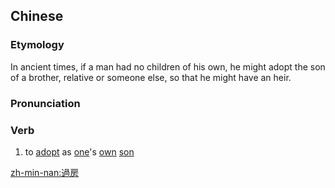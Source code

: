 {{also|过房}}
==Chinese==
{{zh-forms|s=过房}}

===Etymology===
In ancient times, if a man had no children of his own, he might adopt the son of a brother, relative or someone else, so that he might have an heir.

===Pronunciation===
{{zh-pron
|m=guòfáng
|h=pfs=ko-fòng
|mn=kòe-pâng/kè-pâng
|cat=v
}}

===Verb===
{{zh-verb}}

# {{lb|zh|archaic}} to [[adopt]] as [[one]]'s [[own]] [[son]]

[[zh-min-nan:過房]]